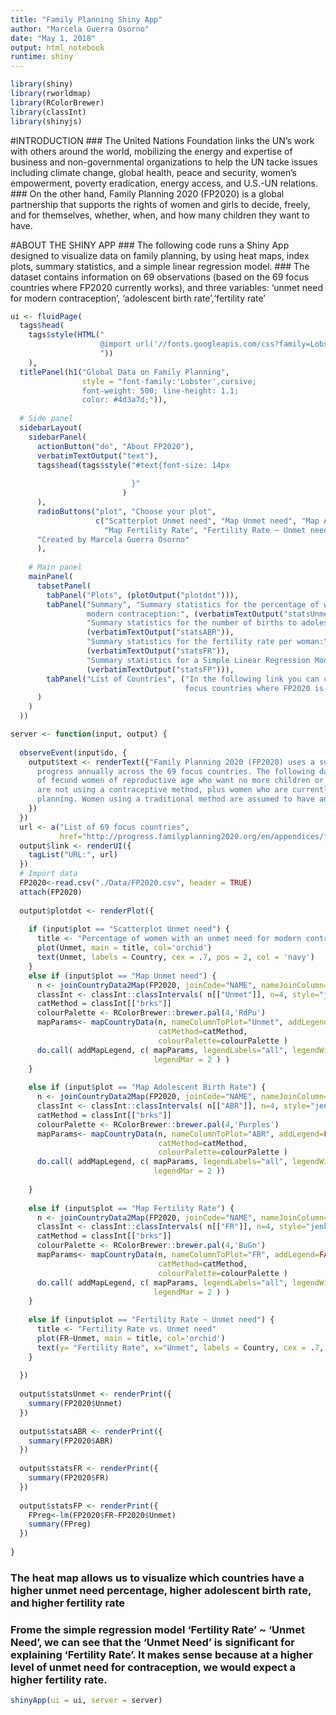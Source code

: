 ---
title: "Family Planning Shiny App"
author: "Marcela Guerra Osorno"
date: "May 1, 2018"
output: html_notebook
runtime: shiny
---

```{r Library, include=FALSE}
library(shiny)
library(rworldmap)
library(RColorBrewer)
library(classInt)
library(shinyjs)
```
#INTRODUCTION
### The United Nations Foundation links the UN's work with others around the world, mobilizing the energy and expertise of business and non-governmental organizations to help the UN tacke issues including climate change, global health, peace and security, women's empowerment, poverty eradication, energy access, and U.S.-UN relations.
### On the other hand, Family Planning 2020 (FP2020) is a global partnership that supports the rights of women and girls to decide, freely, and for themselves, whether, when, and how many children they want to have.

#ABOUT THE SHINY APP
### The following code runs a Shiny App designed to visualize data on family planning, by using heat maps, index plots, summary statistics, and a simple linear regression model.
### The dataset contains information on 69 observations (based on the 69 focus countries where FP2020 currently works), and three variables: 'unmet need for modern contraception', 'adolescent birth rate','fertility rate' 
```{r Panels}
ui <- fluidPage(
  tags$head(
    tags$style(HTML("
                    @import url('//fonts.googleapis.com/css?family=Lobster|Cabin:400,700');
                    "))
    ),
  titlePanel(h1("Global Data on Family Planning", 
                style = "font-family:'Lobster',cursive;
                font-weight: 500; line-height: 1.1; 
                color: #4d3a7d;")),
  
  # Side panel
  sidebarLayout(
    sidebarPanel(
      actionButton("do", "About FP2020"),
      verbatimTextOutput("text"),
      tags$head(tags$style("#text{font-size: 14px
                           
                           }"
                         )
      ),
      radioButtons("plot", "Choose your plot",
                   c("Scatterplot Unmet need", "Map Unmet need", "Map Adolescent Birth Rate", 
                     "Map Fertility Rate", "Fertility Rate ~ Unmet need")),
      "Created by Marcela Guerra Osorno"
      ),
    
    # Main panel
    mainPanel(
      tabsetPanel(
        tabPanel("Plots", (plotOutput("plotdot"))),
        tabPanel("Summary", "Summary statistics for the percentage of women with an unmet need for 
                 modern contraception:", (verbatimTextOutput("statsUnmet")), 
                 "Summary statistics for the number of births to adolescent females, aged 15-19 per 1,000:", 
                 (verbatimTextOutput("statsABR")),
                 "Summary statistics for the fertility rate per woman:", 
                 (verbatimTextOutput("statsFR")),
                 "Summary statistics for a Simple Linear Regression Model: Fertility Rate ~ Unmet need",
                 (verbatimTextOutput("statsFP"))),
        tabPanel("List of Countries", ("In the following link you can consult the complete list of the 69 
                                       focus countries where FP2020 is currently working"), (uiOutput("link")) )
      )
    )
  ))
```

```{r inputs and outputs}
server <- function(input, output) {
  
  observeEvent(input$do, {
    output$text <- renderText({"Family Planning 2020 (FP2020) uses a suite of quantitative metrics to monitor 
      progress annually across the 69 focus countries. The following dataset corresponds to the the percentage 
      of fecund women of reproductive age who want no more children or to postpone having the next child, but 
      are not using a contraceptive method, plus women who are currently using a traditional method of family 
      planning. Women using a traditional method are assumed to have an unmet need for modern contraception."
    })
  })
  url <- a("List of 69 focus countries", 
           href="http://progress.familyplanning2020.org/en/appendices/fp2020-focus-countries")
  output$link <- renderUI({
    tagList("URL:", url)
  })
  # Import data
  FP2020<-read.csv("./Data/FP2020.csv", header = TRUE)
  attach(FP2020)
  
  output$plotdot <- renderPlot({
    
    if (input$plot == "Scatterplot Unmet need") {
      title <- "Percentage of women with an unmet need for modern contraception" 
      plot(Unmet, main = title, col='orchid')
      text(Unmet, labels = Country, cex = .7, pos = 2, col = 'navy')
    }
    else if (input$plot == "Map Unmet need") {
      n <- joinCountryData2Map(FP2020, joinCode="NAME", nameJoinColumn="Country")
      classInt <- classInt::classIntervals( n[["Unmet"]], n=4, style="jenks")
      catMethod = classInt[["brks"]]
      colourPalette <- RColorBrewer::brewer.pal(4,'RdPu')
      mapParams<- mapCountryData(n, nameColumnToPlot="Unmet", addLegend=FALSE, mapTitle="Percentage of women with an unmet need for modern contraception",
                                 catMethod=catMethod, 
                                 colourPalette=colourPalette )
      do.call( addMapLegend, c( mapParams, legendLabels="all", legendWidth=0.5, legendIntervals="data", 
                                legendMar = 2 ) )  
    }
    
    else if (input$plot == "Map Adolescent Birth Rate") {
      n <- joinCountryData2Map(FP2020, joinCode="NAME", nameJoinColumn="Country")
      classInt <- classInt::classIntervals( n[["ABR"]], n=4, style="jenks")
      catMethod = classInt[["brks"]]
      colourPalette <- RColorBrewer::brewer.pal(4,'Purples')
      mapParams<- mapCountryData(n, nameColumnToPlot="ABR", addLegend=FALSE, mapTitle="Number of births to adolescent females, aged 15-19 per 1,000 adolescent females",
                                 catMethod=catMethod, 
                                 colourPalette=colourPalette )
      do.call( addMapLegend, c( mapParams, legendLabels="all", legendWidth=0.5, legendIntervals="data", 
                                legendMar = 2 ))
      
    }
    
    else if (input$plot == "Map Fertility Rate") {
      n <- joinCountryData2Map(FP2020, joinCode="NAME", nameJoinColumn="Country")
      classInt <- classInt::classIntervals( n[["FR"]], n=4, style="jenks")
      catMethod = classInt[["brks"]]
      colourPalette <- RColorBrewer::brewer.pal(4,'BuGn')
      mapParams<- mapCountryData(n, nameColumnToPlot="FR", addLegend=FALSE, mapTitle="Fertility Rate: Number of children per woman",
                                 catMethod=catMethod, 
                                 colourPalette=colourPalette )
      do.call( addMapLegend, c( mapParams, legendLabels="all", legendWidth=0.5, legendIntervals="data", 
                                legendMar = 2 ) )  
    }
    
    else if (input$plot == "Fertility Rate ~ Unmet need") {
      title <- "Fertility Rate vs. Unmet need" 
      plot(FR~Unmet, main = title, col='orchid')
      text(y= "Fertility Rate", x="Unmet", labels = Country, cex = .7, pos = 2, col = 'navy')
    }
    
  })
  
  output$statsUnmet <- renderPrint({
    summary(FP2020$Unmet)
  })
  
  output$statsABR <- renderPrint({
    summary(FP2020$ABR)
  })
  
  output$statsFR <- renderPrint({
    summary(FP2020$FR)
  })
  
  output$statsFP <- renderPrint({
    FPreg<-lm(FP2020$FR~FP2020$Unmet)
    summary(FPreg)
  })
  
}
```

### The heat map allows us to visualize which countries have a higher unmet need percentage, higher adolescent birth rate,  and higher fertility rate

### Frome the simple regression model 'Fertility Rate' ~ 'Unmet Need', we can see that the 'Unmet Need' is significant for explaining 'Fertility Rate'. It makes sense because at a higher level of unmet need for contraception, we would expect a higher fertility rate.

```{r run application}
shinyApp(ui = ui, server = server)
```